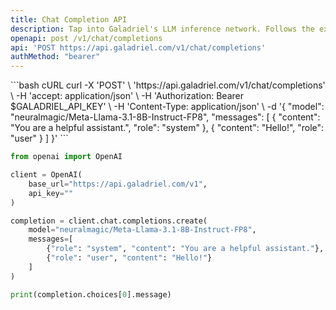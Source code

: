 ```yaml
---
title: Chat Completion API
description: Tap into Galadriel's LLM inference network. Follows the exact schema as OpenAI's chat completion API.
openapi: post /v1/chat/completions
api: 'POST https://api.galadriel.com/v1/chat/completions'
authMethod: "bearer"
---
```


<RequestExample>
```bash cURL
curl -X 'POST' \
  'https://api.galadriel.com/v1/chat/completions' \
  -H 'accept: application/json' \
  -H 'Authorization: Bearer $GALADRIEL_API_KEY' \
  -H 'Content-Type: application/json' \
  -d '{
  "model": "neuralmagic/Meta-Llama-3.1-8B-Instruct-FP8",
  "messages": [
    {
      "content": "You are a helpful assistant.",
      "role": "system"
    },
    {
      "content": "Hello!",
      "role": "user"
    }
  ]
}'
```

```python Python
from openai import OpenAI

client = OpenAI(
    base_url="https://api.galadriel.com/v1",
    api_key=""
)

completion = client.chat.completions.create(
    model="neuralmagic/Meta-Llama-3.1-8B-Instruct-FP8",
    messages=[
        {"role": "system", "content": "You are a helpful assistant."},
        {"role": "user", "content": "Hello!"}
    ]
)

print(completion.choices[0].message)
```
</RequestExample>
